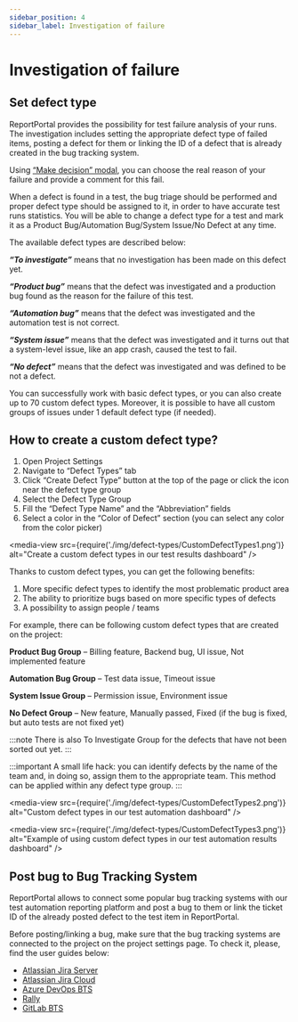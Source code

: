 ```yaml
---
sidebar_position: 4
sidebar_label: Investigation of failure
---
```


# Investigation of failure

## Set defect type

ReportPortal provides the possibility for test failure analysis of your runs. The investigation includes setting the appropriate defect type of failed items, posting a defect for them or linking the ID of a defect that is already created in the bug tracking system.

Using [“Make decision” modal](/analysis/ManualAnalysis#make-decision-modal-redesign), you can choose the real reason of your failure and provide a comment for this fail.

When a defect is found in a test, the bug triage should be performed and proper defect type should be assigned to it, in order to have accurate test runs statistics. You will be able to change a defect type for a test and mark it as a Product Bug/Automation Bug/System Issue/No Defect at any time.

The available defect types are described below:

***“To investigate”*** means that no investigation has been made on this defect yet.

***“Product bug”*** means that the defect was investigated and a production bug found as the reason for the failure of this test.

***“Automation bug”*** means that the defect was investigated and the automation test is not correct.

***“System issue”*** means that the defect was investigated and it turns out that a system-level issue, like an app crash, caused the test to fail.

***“No defect”*** means that the defect was investigated and was defined to be not a defect.

You can successfully work with basic defect types, or you can also create up to 70 custom defect types. Moreover, it is possible to have all custom groups of issues under 1 default defect type (if needed).

## How to create a custom defect type?

1. Open Project Settings
2. Navigate to “Defect Types” tab
3. Click “Create Defect Type” button at the top of the page or click the icon near the defect type group
4. Select the Defect Type Group
5. Fill the “Defect Type Name” and the “Abbreviation” fields
6. Select a color in the “Color of Defect” section (you can select any color from the color picker)

<media-view src={require('./img/defect-types/CustomDefectTypes1.png')} alt="Create a custom defect types in our test results dashboard" />

Thanks to custom defect types, you can get the following benefits:

1. More specific defect types to identify the most problematic product area
2. The ability to prioritize bugs based on more specific types of defects
3. A possibility to assign people / teams

For example, there can be following custom defect types that are created on the project:

**Product Bug Group** – Billing feature, Backend bug, UI issue, Not implemented feature

**Automation Bug Group** – Test data issue, Timeout issue

**System Issue Group** – Permission issue, Environment issue

**No Defect Group** – New feature, Manually passed, Fixed (if the bug is fixed, but auto tests are not fixed yet)

:::note
There is also To Investigate Group for the defects that have not been sorted out yet.
:::

:::important
A small life hack: you can identify defects by the name of the team and, in doing so, assign them to the appropriate team. This method can be applied within any defect type group.
:::

<media-view src={require('./img/defect-types/CustomDefectTypes2.png')} alt="Custom defect types in our test automation dashboard" />

<media-view src={require('./img/defect-types/CustomDefectTypes3.png')} alt="Example of using custom defect types in our test automation results dashboard" />

## Post bug to Bug Tracking System

ReportPortal allows to connect some popular bug tracking systems with our test automation reporting platform and post a bug to them or link the ticket ID of the already posted defect to the test item in ReportPortal.

Before posting/linking a bug, make sure that the bug tracking systems are connected to the project on the project settings page. To check it, please, find the user guides below:

* [Atlassian Jira Server](/plugins/AtlassianJiraServer)
* [Atlassian Jira Cloud](/plugins/AtlassianJiraCloud)
* [Azure DevOps BTS](/plugins/AzureDevOpsBTS)
* [Rally](/plugins/Rally)
* [GitLab BTS](/plugins/GitLabBTS)
